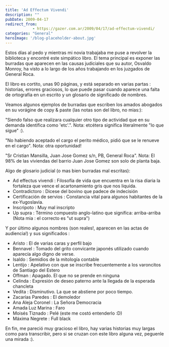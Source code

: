 ```yaml
---
title: 'Ad Effectum Vivendi'
description: ""
pubDate: 2009-04-17
redirect_from: 
            - https://gazer.com.ar/2009/04/17/ad-effectum-vivendi/
categories: "General"
heroImage: '/blog-placeholder-about.jpg'
---
```

Estos días al pedo y mientras mi novia trabajaba me puse a revolver la biblioteca y encontré este simpático libro. El tema principal es exponer las burradas que aparecen en las causas judiciales que su autor, Osvaldo Monroy, ha visto a lo largo de los años trabajando en los juzgados de General Roca.

El libro es cortito, unas 90 páginas, y está separado en varias partas : historias, errores graciosos, lo que puede pasar cuando aparece una falta de ortografía en un escrito y un glosario de significado de nombres.

Veamos algunos ejemplos de burradas que escriben los amados abogados en su vorágine de copy & paste (las notas son del libro, no mias:):

"Siendo falso que realizara cualquier otro tipo de actividad que en su demanda identifica como 'etc'.". Nota: etcétera significa literalmente "lo que sigue" :).

"No habiendo aceptado el cargo el perito médico, pidió que se le renueve en el cargo". Nota: otra oportunidad!

"Sr Cristian Mansilla, Juan Jose Gomez s/n, PB, General Roca". Nota: El 98% de las viviendas del barrio Juan Jose Gomez son solo de planta baja.

Algo de glosario judicial (o mas bien burradas mal escritas):

- Ad effectus vivendi : Filosofía de vida que encuentra en la risa diaria la fortaleza que vence el acartonamiento gris que nos liquida.
- Contradictoro : Dicese del bovino que padece de indecisión
- Certificación de servios : Constancia vital para algunos habitantes de la ex-Yugoslavia.
- Inscripoto : Muy mal inscripto
- Up supra : Término compuesto anglo-latino que significa: arriba-arriba (Nota mia : el correcto es "ut supra")

Y por último algunos nombres (son reales!, aparecen en las actas de audiencia!) y sus significados :

- Aristo : El de varias caras y perfil bajo
- Bennavel : Tomado del grito convicante japonés utilizado cuando aparecía algo digno de verse.
- Isaldo : Semidios de la mitología contable
- Lentijo : Apelativo con que se inscribe frecuentemente a los varoncitos de Santiago del Estero
- Offman : Apagado. El que no se prende en ninguna
- Celinda : Expresión de deseo paterno ante la llegada de la esperada chancleta
- Vedita : Disminutivo. La que se abstiene por poco tiempo.
- Zacarías Paredes : El demoledor
- Ana Aleja Coronel : La Señora Democracia
- Amada Luz Marina : Faro
- Moisés Tiznado : Pelé (este me costó entenderlo :D)
- Máxima Negrete : Full black

En fin, me pareció muy gracioso el libro, hay varias historias muy largas como para transcribir, pero si se cruzan con este libro alguna vez, peguenle una mirada :).
